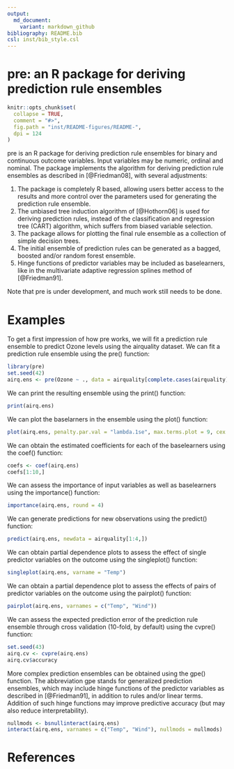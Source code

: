 ```yaml
---
output:
  md_document:
    variant: markdown_github
bibliography: README.bib
csl: inst/bib_style.csl
---
```


# pre: an R package for deriving prediction rule ensembles

```r
knitr::opts_chunk$set(
  collapse = TRUE,
  comment = "#>",
  fig.path = "inst/README-figures/README-",
  dpi = 124
)
```

pre is an R package for deriving prediction rule ensembles for binary and continuous outcome variables. Input variables may be numeric, ordinal and nominal. The package implements the algorithm for deriving prediction rule ensembles as described in [@Friedman08], with several adjustments: 

1) The package is completely R based, allowing users better access to the results and more control over the parameters used for generating the prediction rule ensemble.
2) The unbiased tree induction algorithm of [@Hothorn06] is used for deriving prediction rules, instead of the classification and regression tree (CART) algorithm, which suffers from biased variable selection.
3) The package allows for plotting the final rule ensemble as a collection of simple decision trees.
4) The initial ensemble of prediction rules can be generated as a bagged, boosted and/or random forest ensemble.
5) Hinge functions of predictor variables may be included as baselearners, like in the multivariate adaptive regression splines method of [@Friedman91].

Note that pre is under development, and much work still needs to be done.


# Examples

To get a first impression of how pre works, we will fit a prediction rule ensemble to predict Ozone levels using the airquality dataset. We can fit a prediction rule ensemble using the pre() function:

```r
library(pre)
set.seed(42)
airq.ens <- pre(Ozone ~ ., data = airquality[complete.cases(airquality), ])
```

We can print the resulting ensemble using the print() function: 

```r
print(airq.ens)
```

We can plot the baselarners in the ensemble using the plot() function:

```r
plot(airq.ens, penalty.par.val = "lambda.1se", max.terms.plot = 9, cex = .6)
```

We can obtain the estimated coefficients for each of the baselearners using the coef() function:

```r
coefs <- coef(airq.ens)
coefs[1:10,]
```

We can assess the importance of input variables as well as baselearners using the importance() function:

```r
importance(airq.ens, round = 4)
```

We can generate predictions for new observations using the predict() function:

```r
predict(airq.ens, newdata = airquality[1:4,])
```

We can obtain partial dependence plots to assess the effect of single predictor variables on the outcome using the singleplot() function:

```r
singleplot(airq.ens, varname = "Temp")
```

We can obtain a partial dependence plot to assess the effects of pairs of predictor variables on the outcome using the pairplot() function:

```r
pairplot(airq.ens, varnames = c("Temp", "Wind"))
```

We can assess the expected prediction error of the prediction rule ensemble through cross validation (10-fold, by default) using the cvpre() function:

```r
set.seed(43)
airq.cv <- cvpre(airq.ens)
airq.cv$accuracy
```

More complex prediction ensembles can be obtained using the gpe() function. The abbreviation gpe stands for generalized prediction ensembles, which may include hinge functions of the predictor variables as described in [@Friedman91], in addition to rules and/or linear terms. Addition of such hinge functions may improve predictive accuracy (but may also reduce interpretability).  

```r
nullmods <- bsnullinteract(airq.ens)
interact(airq.ens, varnames = c("Temp", "Wind"), nullmods = nullmods)
```

# References